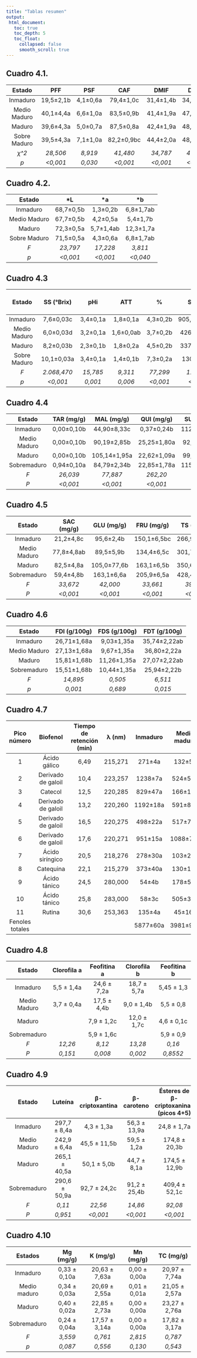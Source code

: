 ```yaml
---
title: "Tablas resumen"
output:
 html_document:
   toc: true
   toc_depth: 5
   toc_float:
     collapsed: false
     smooth_scroll: true
---
```


## Cuadro 4.1. 

| Estado        | PFF           | PSF          | CAF          | DMIF         | DMAF         | DPF          | PSS          | PSS/PSF      |
|:-------------:|:-------------:|:------------:|:------------:|:------------:|:------------:|:------------:|:------------:|:------------:|
| Inmaduro      | 19,5±2,1b     | 4,1±0,6a     | 79,4±1,0c    | 31,4±1,4b    | 34,3±1,4b    | 36,3±2,2a    | 2,2±0,4a     | 0,55±0,6a    |
| Medio Maduro  | 40,1±4,4a     | 6,6±1,0a     | 83,5±0,9b    | 41,4±1,9a    | 47,6±2,0a    | 43,8±2,7a    | 3,5±0,6a     | 0,53±0,6a    |
| Maduro        | 39,6±4,3a     | 5,0±0,7a     | 87,5±0,8a    | 42,4±1,9a    | 48,5±2,0a    | 38,6±2,3a    | 3,0±0,5a     | 0,63±0,7a    |
| Sobre Maduro  | 39,5±4,3a     | 7,1±1,0a     | 82,2±0,9bc   | 44,4±2,0a    | 48,7±2,0a    | 35,7±2,2a    | 2,8±0,5a     | 0,56±0,6a    |
| *χ^2*         | *28,506*      | *8,919*       | *41,480*      | *34,787*      | *47,978*      | *7,082*       | *4,133*       | *1,899*       |
| *p*           | *<0,001*      | *0,030*       | *<0,001*      | *<0,001*      | *<0,001*      | *0,069*       | *0,247*       | *0,594*       |


## Cuadro 4.2. 

| Estado        | *L            | *a           | *b           |
|:-------------:|:-------------:|:------------:|:------------:|
| Inmaduro      | 68,7±0,5b     | 1,3±0,2b     | 6,8±1,7ab    |
| Medio Maduro  | 67,7±0,5b     | 4,2±0,5a     | 5,4±1,7b     |
| Maduro        | 72,3±0,5a     | 5,7±1,4ab    | 12,3±1,7a    |
| Sobre Maduro  | 71,5±0,5a     | 4,3±0,6a     | 6,8±1,7ab    |
| *F*           | *23,797*      | *17,228*     | *3,811*      |
| *p*           | *<0,001*      | *<0,001*     | *<0,040*     |


## Cuadro 4.3

| Estado        | SS (°Brix)     | pHi           | ATT           | %             | SS/ATT        | PT (mg/100g PFF) | DPPH Inh (%)  |
|:-------------:|:-------------:|:-------------:|:-------------:|:-------------:|:-------------:|:----------------:|:-------------:|
| Inmaduro      | 7,6±0,03c     | 3,4±0,1a      | 1,8±0,1a      | 4,3±0,2b      | 905,8±101,7a  | 94,7±6,7a        |
| Medio Maduro  | 6,0±0,03d     | 3,2±0,1a      | 1,6±0,0ab     | 3,7±0,2b      | 426,2±26,7a  | 62,0±24,9b      |
| Maduro        | 8,2±0,03b     | 2,3±0,1b      | 1,8±0,2a      | 4,5±0,2b      | 337,4±13,7a  | 80,1±17,8ab     |
| Sobre Maduro  | 10,1±0,03a    | 3,4±0,1a      | 1,4±0,1b      | 7,3±0,2a      | 130,4±3,3b   | 22,±30,0c      |
| *F*           | *2.068,470*    | *15,785*       | *9,311*        | *77,299*       | *128,163*      | *24,96*          |
| *p*           | *<0,001*       | *0,001*        | *0,006*        | *<0,001*       | *<0,001*       | *<0,001*         |


## Cuadro 4.4

| Estado        | TAR (mg/g)    | MAL (mg/g)    | QUI (mg/g)    | SUC (mg/g)    |
|:-------------:|:------------:|:-------------:|:-------------:|:-------------:|
| Inmaduro      | 0,00±0,10b    | 44,90±8,33c   | 0,37±0,24b    | 112,33±3,31a |
| Medio Maduro  | 0,00±0,10b    | 90,19±2,85b   | 25,25±1,80a   | 92,48±3,31b  |
| Maduro        | 0,00±0,10b    | 105,14±1,95a  | 22,62±1,09a   | 99,43±3,31b  |
| Sobremaduro   | 0,94±0,10a    | 84,79±2,34b   | 22,85±1,78a   | 115,65±3,31a |
| *F*           | *26,039*      | *77,887*      | *262,20*      | *12,398*      |
| *P*           | *<0,001*      | *<0,001*      | *<0,001*      | *<0,001*      |

## Cuadro 4.5

| Estado        | SAC (mg/g)    | GLU (mg/g)    | FRU (mg/g)    | TS (mg/g)     | GLU/FRU      | STR (mg/g)   | TS/TA        |
|:-------------:|:-------------:|:-------------:|:-------------:|:-------------:|:------------:|:------------:|:------------:|
| Inmaduro      | 21,2±4,8c      | 95,6±2,4b     | 150,1±6,5bc   | 266,9±11,2c  | 0,63±0,01b   | 17,1±1,93a  | 1,7±0,09ab   |
| Medio Maduro  | 77,8±4,8ab    | 89,5±5,9b     | 134,4±6,5c   | 301,7±11,2c  | 0,66±0,00b   | 16,1±1,93a  | 1,4±0,09b    |
| Maduro        | 82,5±4,8a     | 105,0±77,6b   | 163,1±6,5b   | 350,6±11,2b  | 0,64±0,00b   | 4,0±1,93b   | 1,5±0,09ab   |
| Sobremaduro   | 59,4±4,8b     | 163,1±6,6a   | 205,9±6,5a   | 428,4±11,2a  | 0,79±0,00a   | 6,6±1,93b   | 1,9±0,09a    |
| *F*           | *33,672*      | *42,000*      | *33,661*      | *39,998*      | *118,100*    | *11,705*    | *4,973*      |
| *P*           | *<0,001*      | *<0,001*      | *<0,001*      | *<0,001*      | *<0,001*     | *0,003*     | *0,046*      |

## Cuadro 4.6

| Estado        | FDI (g/100g)  | FDS (g/100g)  | FDT (g/100g)  |
|:-------------:|:-------------:|:-------------:|:-------------:|
| Inmaduro      | 26,71±1,68a   | 9,03±1,35a    | 35,74±2,22ab  |
| Medio Maduro  | 27,13±1,68a   | 9,67±1,35a    | 36,80±2,22a   |
| Maduro        | 15,81±1,68b   | 11,26±1,35a   | 27,07±2,22ab  |
| Sobremaduro   | 15,51±1,68b   | 10,44±1,35a   | 25,94±2,22b   |
| *F*           | *14,895*      | *0,505*       | *6,511*       |
| *p*           | *0,001*       | *0,689*       | *0,015*       |

## Cuadro 4.7

| Pico número  | Biofenol           | Tiempo de retención (min) | λ (nm)  | Inmaduro    | Medio maduro  | Maduro      | Sobre-maduro | *F*      | *p*      |
|:------------:|:------------------:|:--------------------------:|:-------:|:-----------:|:-------------:|:-----------:|:------------:|:--------:|:-------:|
| 1            | Ácido gálico       | 6,49                       | 215,271 | 271±4a      | 132±5b        | 117±3c      | 80±2d        | *1078*   | *<0,001* |
| 2            | Derivado de galoil | 10,4                       | 223,257 | 1238±7a     | 524±55b       | 350±6c      | 42±7d        | *599,6*  | *<0,001* |
| 3            | Catecol            | 12,5                       | 220,285 | 829±47a     | 166±12b       | 360±5c      | 53±8d        | *224,2*  | *<0,001* |
| 4            | Derivado de galoil | 13,2                       | 220,260 | 1192±18a    | 591±83b       | 173±12c     | 47±6d        | *186,8*  | *<0,001* |
| 5            | Derivado de galoil | 16,5                       | 220,275 | 498±22a     | 517±74a       | 175±9b      | 94±25b       | *22,6*   | *0,006*  |
| 6            | Derivado de galoil | 17,6                       | 220,271 | 951±15a     | 1088±70a      | 492±19b     | 124±24c      | *228,8*  | *<0,001* |
| 7            | Ácido siríngico     | 20,5                       | 218,276 | 278±30a     | 103±22b       | 108±13b     | 30±7c        | *54,43*  | *0,001*  |
| 8            | Catequina          | 22,1                       | 215,279 | 373±40a     | 130±18b       | 122±15b     | 71±9c        | *24,25*  | *0,005*  |
| 9            | Ácido tánico       | 24,5                       | 280,000 | 54±4b       | 178±52a       | 218±7a      | 181±1a       | *11,97*  | *0,018*  |
| 10           | Ácido tánico       | 25,8                       | 283,000 | 58±3c       | 505±35b       | 791±33a     | 726±60a      | *168,6*  | *<0,001* |
| 11           | Rutina             | 30,6                       | 253,363 | 135±4a      | 45±16b        | 21±4b       | 40±2b        | *46,56*  | *0,001*  |
| Fenoles totales |                  |                            |         | 5877±60a    | 3981±95b      | 2735±182c   | 1488±67d     | *459,3*  | *<0,001* |

## Cuadro 4.8

| Estado        | Clorofila a    | Feofitina a    | Clorofila b    | Feofitina b    |
|:-------------:|:--------------:|:--------------:|:--------------:|:--------------:|
| Inmaduro      | 5,5 ± 1,4a     | 24,6 ± 7,2a    | 18,7 ± 5,7a    | 5,45 ± 1,3     |
| Medio Maduro  | 3,7 ± 0,4a     | 17,5 ± 4,4b    | 9,0 ± 1,4b     | 5,5 ± 0,8      |
| Maduro        |                | 7,9 ± 1,2c     | 12,0 ± 1,7c    | 4,6 ± 0,1c     |
| Sobremaduro   |                | 5,9 ± 1,6c     |                | 5,9 ± 0,9      |
| *F*           | *12,26*        | *8,12*         | *13,28*        | *0,16*         |
| *P*           | *0,151*        | *0,008*        | *0,002*        | *0,8552*       |


## Cuadro 4.9

| Estado        | Luteína         | β-criptoxantina | β-caroteno      | Ésteres de β-criptoxaninas (picos 4+5) | Luteína diesteres (picos 6+7+8) |
|:-------------:|:---------------:|:---------------:|:---------------:|:----------------------------------------:|:-------------------------------:|
| Inmaduro      | 297,7 ± 8,4a    | 4,3 ± 1,3a      | 56,3 ± 13,9a    | 24,8 ± 1,7a                             | 51,7 ± 7,9a                   |
| Medio Maduro  | 242,9 ± 6,4a    | 45,5 ± 11,5b    | 59,5 ± 1,2a     | 174,8 ± 20,3b                           | 119,5 ± 11,4b                 |
| Maduro        | 265,1 ± 40,5a   | 50,1 ± 5,0b     | 44,7 ± 8,1a     | 174,5 ± 12,9b                           | 172,1 ± 12,4c                 |
| Sobremaduro   | 290,6 ± 50,9a   | 92,7 ± 24,2c    | 91,2 ± 25,4b    | 409,4 ± 52,1c                           | 194,3 ± 52,8c                 |
| *F*           | *0,11*          | *22,56*         | *14,86*         | *92,08*                                 | *35,09*                       |
| *P*           | *0,951*         | *<0,001*        | *<0,001*        | *<0,001*                                | *<0,001*                      |


## Cuadro 4.10

| Estados       | Mg (mg/g)       | K (mg/g)        | Mn (mg/g)       | TC (mg/g)       |
|:-------------:|:---------------:|:---------------:|:---------------:|:---------------:|
| Inmaduro      | 0,33 ± 0,10a    | 20,63 ± 7,63a   | 0,00 ± 0,00a    | 20,97 ± 7,74a   |
| Medio maduro  | 0,34 ± 0,03a    | 20,69 ± 2,55a   | 0,01 ± 0,01a    | 21,05 ± 2,57a   |
| Maduro        | 0,40 ± 0,02a    | 22,85 ± 2,73a   | 0,00 ± 0,00a    | 23,27 ± 2,76a   |
| Sobremaduro   | 0,24 ± 0,04a    | 17,57 ± 3,14a   | 0,00 ± 0,00a    | 17,82 ± 3,17a   |
| *F*           | *3,559*         | *0,761*         | *2,815*         | *0,787*         |
| *p*           | *0,087*         | *0,556*         | *0,130*         | *0,543*         |

